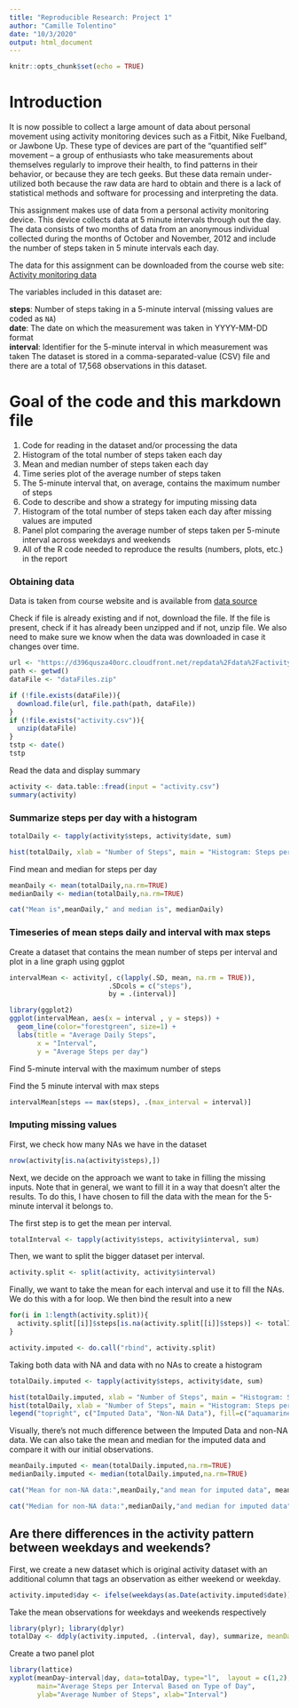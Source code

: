 ---
title: "Reproducible Research: Project 1"
author: "Camille Tolentino"
date: "10/3/2020"
output: html_document
---

```{r setup, include=FALSE}
knitr::opts_chunk$set(echo = TRUE)
```
# Introduction

It is now possible to collect a large amount of data about personal movement using activity monitoring devices such as a Fitbit, Nike Fuelband, or Jawbone Up. These type of devices are part of the “quantified self” movement – a group of enthusiasts who take measurements about themselves regularly to improve their health, to find patterns in their behavior, or because they are tech geeks. But these data remain under-utilized both because the raw data are hard to obtain and there is a lack of statistical methods and software for processing and interpreting the data.

This assignment makes use of data from a personal activity monitoring device. This device collects data at 5 minute intervals through out the day. The data consists of two months of data from an anonymous individual collected during the months of October and November, 2012 and include the number of steps taken in 5 minute intervals each day.

The data for this assignment can be downloaded from the course web site: [Activity monitoring data](https://d396qusza40orc.cloudfront.net/repdata%2Fdata%2Factivity.zip)

The variables included in this dataset are:

__steps__: Number of steps taking in a 5-minute interval (missing values are coded as ```NA```)  
__date__: The date on which the measurement was taken in YYYY-MM-DD format  
__interval__: Identifier for the 5-minute interval in which measurement was taken
The dataset is stored in a comma-separated-value (CSV) file and there are a total of 17,568 observations in this dataset.

# Goal of the code and this markdown file

1. Code for reading in the dataset and/or processing the data
2. Histogram of the total number of steps taken each day
3. Mean and median number of steps taken each day
4. Time series plot of the average number of steps taken
5. The 5-minute interval that, on average, contains the maximum number of steps
6. Code to describe and show a strategy for imputing missing data
7. Histogram of the total number of steps taken each day after missing values are imputed
8. Panel plot comparing the average number of steps taken per 5-minute interval across weekdays and weekends
9. All of the R code needed to reproduce the results (numbers, plots, etc.) in the report

### Obtaining data

Data is taken from course website and is available from [data source](https://d396qusza40orc.cloudfront.net/repdata%2Fdata%2Factivity.zip)

Check if file is already existing and if not, download the file.  If the file is present, check if it has already been unzipped and if not, unzip file. We also need to make sure we know when the data was downloaded in case it changes over time.

```{r, fileDownload}
url <- "https://d396qusza40orc.cloudfront.net/repdata%2Fdata%2Factivity.zip"
path <- getwd()
dataFile <- "dataFiles.zip"

if (!file.exists(dataFile)){
  download.file(url, file.path(path, dataFile))
}
if (!file.exists("activity.csv")){
  unzip(dataFile)
}
tstp <- date()
tstp
```

Read the data and display summary 

```{r, readSummary}
activity <- data.table::fread(input = "activity.csv")
summary(activity)
```

### Summarize steps per day with a histogram

```{r, dailyHistogram}
totalDaily <- tapply(activity$steps, activity$date, sum)

hist(totalDaily, xlab = "Number of Steps", main = "Histogram: Steps per Day",col="lightseagreen")
```

Find mean and median for steps per day

```{r, meanMedian}
meanDaily <- mean(totalDaily,na.rm=TRUE)
medianDaily <- median(totalDaily,na.rm=TRUE)

cat("Mean is",meanDaily," and median is", medianDaily)
```

### Timeseries of mean steps daily and interval with max steps

Create a dataset that contains the mean number of steps per interval and plot in a line graph using ggplot

```{r,meanSteps}
intervalMean <- activity[, c(lapply(.SD, mean, na.rm = TRUE)), 
                         .SDcols = c("steps"), 
                         by = .(interval)] 

library(ggplot2)
ggplot(intervalMean, aes(x = interval , y = steps)) + 
  geom_line(color="forestgreen", size=1) + 
  labs(title = "Average Daily Steps", 
       x = "Interval", 
       y = "Average Steps per day")
```

Find 5-minute interval with the maximum number of steps



Find the 5 minute interval with max steps

```{r,maxSteps}
intervalMean[steps == max(steps), .(max_interval = interval)]
```

### Imputing missing values

First, we check how many NAs we have in the dataset 

```{r,numNA}
nrow(activity[is.na(activity$steps),])
```

Next, we decide on the approach we want to take in filling the missing inputs.  Note that in general, we want to fill it in a way that doesn't alter the results.  To do this, I have chosen to fill the data with the mean for the 5-minute interval it belongs to.  

The first step is to get the mean per interval.

```{r, meanInterval}
totalInterval <- tapply(activity$steps, activity$interval, sum)
```

Then, we want to split the bigger dataset per interval. 

```{r, splitInterval}
activity.split <- split(activity, activity$interval)
```

Finally, we want to take the mean for each interval and use it to fill the NAs.  We do this with a for loop. We then bind the result into a new 

```{r}
for(i in 1:length(activity.split)){
  activity.split[[i]]$steps[is.na(activity.split[[i]]$steps)] <- totalInterval[i]
}

activity.imputed <- do.call("rbind", activity.split)
```

Taking both data with NA and data with no NAs to create a histogram
```{r,imputed}
totalDaily.imputed <- tapply(activity$steps, activity$date, sum)

hist(totalDaily.imputed, xlab = "Number of Steps", main = "Histogram: Steps per Day",col="aquamarine")
hist(totalDaily, xlab = "Number of Steps", main = "Histogram: Steps per Day",col="lightseagreen",add=T)
legend("topright", c("Imputed Data", "Non-NA Data"), fill=c("aquamarine", "lightseagreen") )
```

Visually, there's not much difference between the Imputed Data and non-NA data. We can also take the mean and median for the imputed data and compare it with our initial observations.

```{r}
meanDaily.imputed <- mean(totalDaily.imputed,na.rm=TRUE)
medianDaily.imputed <- median(totalDaily.imputed,na.rm=TRUE)

cat("Mean for non-NA data:",meanDaily,"and mean for imputed data", meanDaily.imputed)

cat("Median for non-NA data:",medianDaily,"and median for imputed data", medianDaily.imputed)
```

## Are there differences in the activity pattern between weekdays and weekends?

First, we create a new dataset which is original activity dataset with an additional column that tags an observation as either weekend or weekday. 

```{r}
activity.imputed$day <- ifelse(weekdays(as.Date(activity.imputed$date)) == "Saturday" | weekdays(as.Date(activity.imputed$date)) == "Sunday", "weekend", "weekday")
```

Take the mean observations for weekdays and weekends respectively

```{r,meanWeek}
library(plyr); library(dplyr)
totalDay <- ddply(activity.imputed, .(interval, day), summarize, meanDay = mean(steps, na.rm=TRUE))
```

Create a two panel plot

```{r,weekPlot}
library(lattice)
xyplot(meanDay~interval|day, data=totalDay, type="l",  layout = c(1,2),
       main="Average Steps per Interval Based on Type of Day", 
       ylab="Average Number of Steps", xlab="Interval")
```

